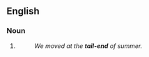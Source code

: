 {{also|tail end}}

==English==

===Noun===
{{en-noun}}

# {{alternative form of|tail end|lang=en}}
#: ''We moved at the '''tail-end''' of summer.''